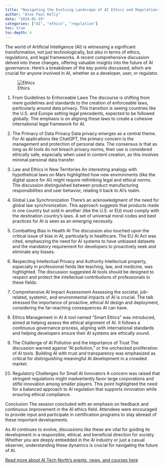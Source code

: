 ```yaml
---
title: "Navigating the Evolving Landscape of AI Ethics and Regulation: Key Insights from a Recent Discussion with AI Tech North"
author: "Alex Paul Kelly"
date: "2024-01-19"
categories: ["AI", "ethics", "regulation"]
toc: true
toc-depth: 4
---
```


The world of Artificial Intelligence (AI) is witnessing a significant transformation, not just technologically, but also in terms of ethics, regulations, and legal frameworks. A recent comprehensive discussion delved into these changes, offering valuable insights into the future of AI governance. Here’s a breakdown of the key points discussed, which are crucial for anyone involved in AI, whether as a developer, user, or regulator.

![Ethics](ethics.png)


1. From Guidelines to Enforceable Laws
The discourse is shifting from mere guidelines and standards to the creation of enforceable laws, particularly around data privacy. This transition is seeing countries like the U.S. and Europe setting legal precedents, expected to be followed globally. The emphasis is on aligning these laws to create a cohesive international legal framework for AI.

2. The Primacy of Data Privacy
Data privacy emerges as a central theme. For AI applications like ChatGPT, the primary concern is the management and protection of personal data. The consensus is that as long as AI tools do not breach privacy norms, their use is considered ethically safe, especially when used in content creation, as this involves minimal personal data transfer.

3. Law and Ethics in New Territories
An interesting analogy with hypothetical laws on Mars highlighted how new environments (like the digital space for AI) might require rethinking legal and ethical norms. The discussion distinguished between product manufacturing responsibilities and user behavior, relating it back to AI's realm.

4. Global Law Synchronization
There’s an acknowledgment of the need for global law synchronization. This approach suggests that products made in one country but sold in another (like the U.S. or EU) must comply with the destination country’s laws. A set of universal moral codes and best practices for AI is seen as an emerging necessity.

5. Combatting Bias in Health AI
The discussion also touched upon the critical issue of bias in AI, particularly in healthcare. The EU AI Act was cited, emphasizing the need for AI systems to have unbiased datasets and the mandatory requirement for developers to proactively seek and eliminate any biases.

6. Respecting Intellectual Privacy and Authority
Intellectual property, especially in professional fields like teaching, law, and medicine, was highlighted. The discussion suggested AI tools should be designed to respect and protect the intellectual contributions of professionals in these fields.

7. Comprehensive AI Impact Assessment
Assessing the societal, job-related, systemic, and environmental impacts of AI is crucial. The talk stressed the importance of proactive, ethical AI design and deployment, considering the far-reaching consequences AI can have.

8. Ethics Management in AI
A tool named "Smart Ethics" was introduced, aimed at helping assess the ethical alignment of AI. It follows a continuous governance process, aligning with international standards and helping developers ensure their AI systems are ethically sound.

9. The Challenge of AI Pollution and the Importance of Trust
The discussion warned against "AI pollution," or the unchecked proliferation of AI tools. Building AI with trust and transparency was emphasized as critical for distinguishing meaningful AI development in a crowded market.

10. Regulatory Challenges for Small AI Innovators
A concern was raised that stringent regulations might inadvertently favor large corporations and stifle innovation among smaller players. This point highlighted the need for a balanced approach to AI regulation that supports innovation while ensuring ethical compliance.

Conclusion
The session concluded with an emphasis on feedback and continuous improvement in the AI ethics field. Attendees were encouraged to provide input and participate in certification programs to stay abreast of these important developments.

As AI continues to evolve, discussions like these are vital for guiding its development in a responsible, ethical, and beneficial direction for society. Whether you are deeply embedded in the AI industry or just a casual observer, understanding these dynamics is crucial for navigating the future of AI.

[Read more about AI Tech North's events, news, and courses here](https://www.ai-tech.uk/aitechnorth)
